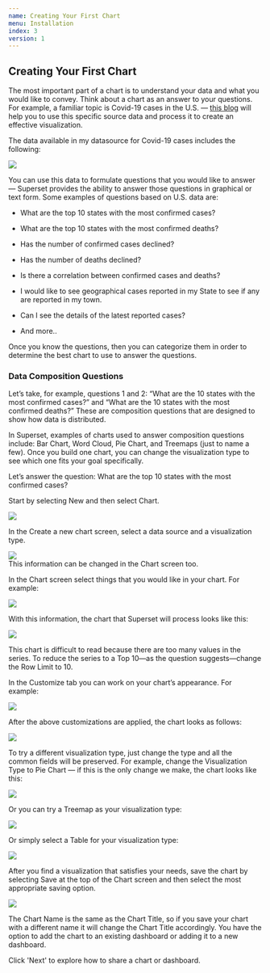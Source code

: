```yaml
---
name: Creating Your First Chart
menu: Installation
index: 3
version: 1
---
```


Creating Your First Chart
-------------

The most important part of a chart is to understand your data and what you would like to convey. Think about a chart as an answer to your questions. For example, a familiar topic is Covid-19 cases in the U.S. — [this blog](https://preset.io/blog/2020-03-12-corona-virus/) will help you to use this specific source data and process it to create an effective visualization.

The data available in my datasource for Covid-19 cases includes the following:

<img src="/images/first-chart-fields.png" />


You can use this data to formulate questions that you would like to answer — Superset provides the ability to answer those questions in graphical or text form. Some examples of questions based on U.S. data are:

  
-   What are the top 10 states with the most confirmed cases?
    
-   What are the top 10 states with the most confirmed deaths?
    
-   Has the number of confirmed cases declined?
    
-   Has the number of deaths declined?
    
-   Is there a correlation between confirmed cases and deaths?
    
-   I would like to see geographical cases reported in my State to see if any are reported in my town.
    
-   Can I see the details of the latest reported cases?
    
-   And more..
    
  

Once you know the questions, then you can categorize them in order to determine the best chart to use to answer the questions.


### Data Composition Questions

 Let’s take, for example, questions 1 and 2: “What are the 10 states with the most confirmed cases?” and “What are the 10 states with the most confirmed deaths?”  These are composition questions that are designed to show how data is distributed.

In Superset, examples of charts used to answer composition questions include: Bar Chart, Word Cloud, Pie Chart, and Treemaps (just to name a few). Once you build one chart, you can change the visualization type to see which one fits your goal specifically.

Let’s answer the question: What are the top 10 states with the most confirmed cases?

Start by selecting New and then select Chart.

<img src="/images/first-chart-newChart.png" />

In the Create a new chart screen, select a data source and a visualization type.

<img src="/images/first-chart-dataSource.png" />

<div class="ui info message">This information can be changed in the Chart screen too. </div>

In the Chart screen select things that you would like in your chart. For example:

<img src="/images/first-chart-chartOption.png" />


With this information, the chart that Superset will process looks like this:

<img src="/images/first-chart-plainChart.png" />

This chart is difficult to read because there are too many values in the series. To reduce the series to a Top 10—as the question suggests—change the Row Limit to 10.

In the Customize tab you can work on your chart’s appearance. For example:

<img src="/images/first-chart-customizeChart.png" />

After the above customizations are applied, the chart looks as follows:

<img src="/images/first-chart-barComplete.png" />

To try a different visualization type, just change the type and all the common fields will be preserved. For example, change the Visualization Type to Pie Chart — if this is the only change we make, the chart looks like this:

<img src="/images/first-chart-pie.png" />

Or you can try a Treemap as your visualization type:

<img src="/images/first-chart-tree.png" />

Or simply select a Table for your visualization type:

<img src="/images/first-chart-table.png" />
  
After you find a visualization that satisfies your needs, save the chart by selecting Save at the top of the Chart screen and then select the most appropriate saving option.

<img src="/images/first-chart-save.png" />
  

The Chart Name is the same as the Chart Title, so if you save your chart with a different name it will change the Chart Title accordingly. You have the option to add the chart to an existing dashboard or adding it to a new dashboard.

Click 'Next' to explore how to share a chart or dashboard. 

   
